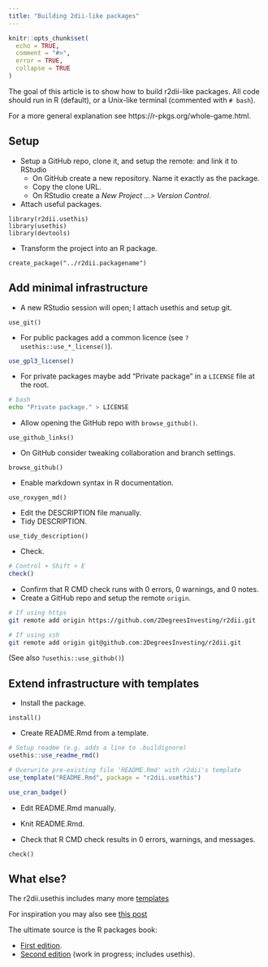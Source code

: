 ```yaml
---
title: "Building 2dii-like packages"
---
```


```r
knitr::opts_chunk$set(
  echo = TRUE,
  comment = "#>",
  error = TRUE,
  collapse = TRUE
)
```

The goal of this article is to show how to build r2dii-like packages. All code should run in R (default), or a Unix-like terminal (commented with `# bash`).

For a more general explanation see https://r-pkgs.org/whole-game.html.

## Setup

* Setup a GitHub repo, clone it, and setup the remote: and link it to RStudio
    * On GitHub create a new repository. Name it exactly as the package.
    * Copy the clone URL.
    * On RStudio create a _New Project ...> Version Control_.

* Attach useful packages.

```
library(r2dii.usethis)
library(usethis)
library(devtools)
```

* Transform the project into an R package.

```
create_package("../r2dii.packagename")
```

## Add minimal infrastructure

* A new RStudio session will open; I attach usethis and setup git.

```
use_git()
```

* For public packages add a common licence (see `?usethis::use_*_license()`).

```r
use_gpl3_license()
```

* For private packages maybe add "Private package" in a `LICENSE` file at the root.

```bash
# bash
echo "Private package." > LICENSE
```

* Allow opening the GitHub repo with `browse_github()`.

```
use_github_links()
```

* On GitHub consider tweaking collaboration and branch settings.

```
browse_github()
```

* Enable markdown syntax in R documentation.

```
use_roxygen_md()
```

* Edit the DESCRIPTION file manually.
* Tidy DESCRIPTION.

```
use_tidy_description()
```

* Check.

```r
# Control + Shift + E
check()
```

* Confirm that R CMD check runs with 0 errors, 0 warnings, and 0 notes.
* Create a GitHub repo and setup the remote `origin`.

```bash
# If using https
git remote add origin https://github.com/2DegreesInvesting/r2dii.git

# If using ssh
git remote add origin git@github.com:2DegreesInvesting/r2dii.git
```

(See also `?usethis::use_github()`)

## Extend infrastructure with templates

  * Install the package.

```
install()
```

* Create README.Rmd from a template.

```r
# Setup readme (e.g. adds a line to .buildignore)
usethis::use_readme_rmd()

# Overwrite pre-existing file 'README.Rmd' with r2dii's template
use_template("README.Rmd", package = "r2dii.usethis")

use_cran_badge()
```

* Edit README.Rmd manually.
* Knit README.Rmd.

* Check that R CMD check results in 0 errors, warnings, and messages.

```
check()
```

## What else?

The r2dii.usethis includes many more [templates](https://github.com/2DegreesInvesting/r2dii.usethis/tree/master/inst/templates)

For inspiration you may also see [this post](https://fgeo.netlify.com/2018/03/28/2018-03-28-building-infrastructure-for-r-packages-with-usethis/)

The ultimate source is the R packages book:

* [First edition](http://r-pkgs.had.co.nz/).
* [Second edition](https://r-pkgs.org/) (work in progress; includes usethis).
